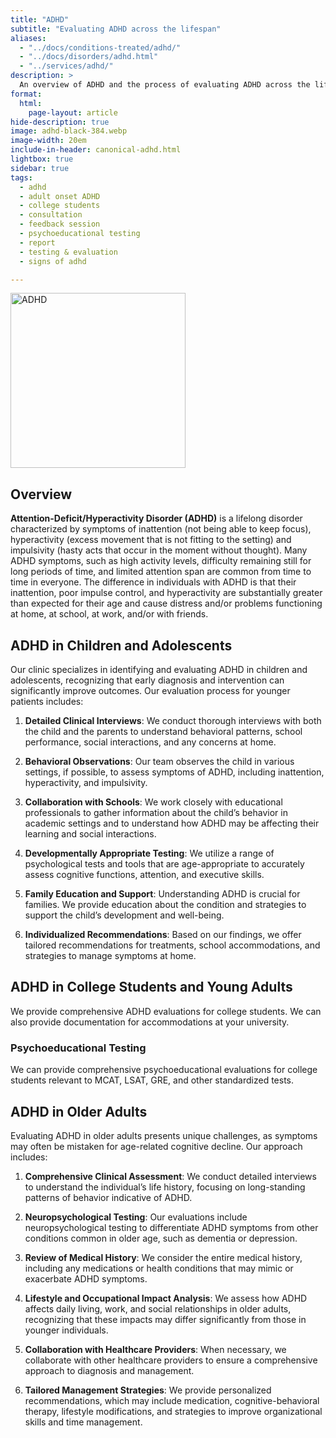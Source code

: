 ```yaml
---
title: "ADHD"
subtitle: "Evaluating ADHD across the lifespan"
aliases:
  - "../docs/conditions-treated/adhd/"
  - "../docs/disorders/adhd.html"
  - "../services/adhd/"
description: >
  An overview of ADHD and the process of evaluating ADHD across the lifespan, from childhood to adulthood.
format:
  html:
    page-layout: article
hide-description: true
image: adhd-black-384.webp
image-width: 20em
include-in-header: canonical-adhd.html
lightbox: true
sidebar: true
tags:
  - adhd
  - adult onset ADHD
  - college students
  - consultation
  - feedback session
  - psychoeducational testing
  - report
  - testing & evaluation
  - signs of adhd

---
```


![](adhd-black-384.webp "ADHD"){width=20em fig-alt="A brainworkup logo for ADHD."}

## Overview

**Attention-Deficit/Hyperactivity Disorder (ADHD)** is a lifelong disorder characterized by symptoms of inattention (not being able to keep focus), hyperactivity (excess movement that is not fitting to the setting) and impulsivity (hasty acts that occur in the moment without thought). Many ADHD symptoms, such as high activity levels, difficulty remaining still for long periods of time, and limited attention span are common from time to time in everyone. The difference in individuals with ADHD is that their inattention, poor impulse control, and hyperactivity are substantially greater than expected for their age and cause distress and/or problems functioning at home, at school, at work, and/or with friends.

## ADHD in Children and Adolescents

Our clinic specializes in identifying and evaluating ADHD in children and adolescents, recognizing that early diagnosis and intervention can significantly improve outcomes. Our evaluation process for younger patients includes:

1. **Detailed Clinical Interviews**: We conduct thorough interviews with both the child and the parents to understand behavioral patterns, school performance, social interactions, and any concerns at home.

2. **Behavioral Observations**: Our team observes the child in various settings, if possible, to assess symptoms of ADHD, including inattention, hyperactivity, and impulsivity.

3. **Collaboration with Schools**: We work closely with educational professionals to gather information about the child's behavior in academic settings and to understand how ADHD may be affecting their learning and social interactions.

4. **Developmentally Appropriate Testing**: We utilize a range of psychological tests and tools that are age-appropriate to accurately assess cognitive functions, attention, and executive skills.

5. **Family Education and Support**: Understanding ADHD is crucial for families. We provide education about the condition and strategies to support the child's development and well-being.

6. **Individualized Recommendations**: Based on our findings, we offer tailored recommendations for treatments, school accommodations, and strategies to manage symptoms at home.

## ADHD in College Students and Young Adults

We provide comprehensive ADHD evaluations for college students. We can also
provide documentation for accommodations at your university.

### Psychoeducational Testing

We can provide comprehensive psychoeducational evaluations for college students
relevant to MCAT, LSAT, GRE, and other standardized tests.

## ADHD in Older Adults

Evaluating ADHD in older adults presents unique challenges, as symptoms may often be mistaken for age-related cognitive decline. Our approach includes:

1. **Comprehensive Clinical Assessment**: We conduct detailed interviews to understand the individual's life history, focusing on long-standing patterns of behavior indicative of ADHD.

2. **Neuropsychological Testing**: Our evaluations include neuropsychological testing to differentiate ADHD symptoms from other conditions common in older age, such as dementia or depression.

3. **Review of Medical History**: We consider the entire medical history, including any medications or health conditions that may mimic or exacerbate ADHD symptoms.

4. **Lifestyle and Occupational Impact Analysis**: We assess how ADHD affects daily living, work, and social relationships in older adults, recognizing that these impacts may differ significantly from those in younger individuals.

5. **Collaboration with Healthcare Providers**: When necessary, we collaborate with other healthcare providers to ensure a comprehensive approach to diagnosis and management.

6. **Tailored Management Strategies**: We provide personalized recommendations, which may include medication, cognitive-behavioral therapy, lifestyle modifications, and strategies to improve organizational skills and time management.

